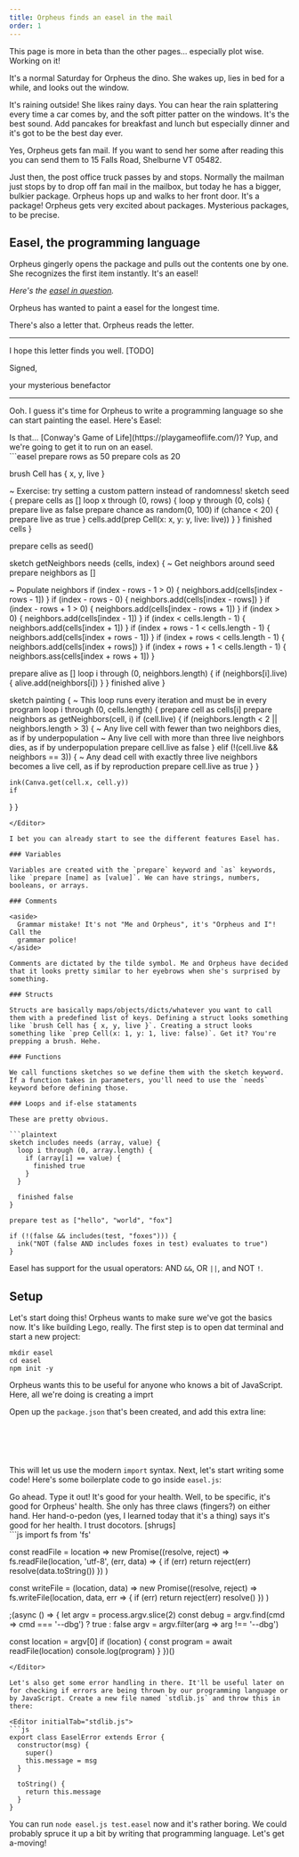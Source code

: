 ```yaml
---
title: Orpheus finds an easel in the mail
order: 1
---
```


<aside>
  This page is more in beta than the other pages... especially plot wise.
  Working on it!
</aside>

It's a normal Saturday for Orpheus the dino. She wakes up, lies in bed for a while, and looks out the window.

It's raining outside! She likes rainy days. You can hear the rain splattering every time a car comes by, and the soft pitter patter on the windows. It's the best sound. Add pancakes for breakfast and lunch but especially dinner and it's got to be the best day ever.

<aside>
  Yes, Orpheus gets fan mail. If you want to send her some after reading this
  you can send them to 15 Falls Road, Shelburne VT 05482.
</aside>

Just then, the post office truck passes by and stops. Normally the mailman just stops by to drop off fan mail in the mailbox, but today he has a bigger, bulkier package. Orpheus hops up and walks to her front door. It's a package! Orpheus gets very excited about packages. Mysterious packages, to be precise.

## Easel, the programming language

Orpheus gingerly opens the package and pulls out the contents one by one. She recognizes the first item instantly. It's an easel!

_Here's the [easel in question](https://www.adafruit.com/product/5362?gad_source=1&gclid=Cj0KCQjwiYOxBhC5ARIsAIvdH526LPYOruOasZj9FkW5TYN6OlXZMV3q0ER-CwS5_S9a3JUZIJ-4d2UaAkGhEALw_wcB)._

<Canvas />

Orpheus has wanted to paint a easel for the longest time.

There's also a letter that. Orpheus reads the letter.

---

I hope this letter finds you well. [TODO]

Signed,

your mysterious benefactor

---

Ooh. I guess it's time for Orpheus to write a programming language so she can start painting the easel. Here's Easel:

<aside>
  Is that... [Conway's Game of Life](https://playgameoflife.com/)? Yup, and
  we're going to get it to run on an easel.
</aside>

<Editor initialTab="program.easel">
```easel
prepare rows as 50
prepare cols as 20

brush Cell has { x, y, live }

~ Exercise: try setting a custom pattern instead of randomness!
sketch seed {
  prepare cells as []
  loop x through (0, rows) {
    loop y through (0, cols) {
      prepare live as false
      prepare chance as random(0, 100)
      if (chance < 20) {
        prepare live as true
      }
      cells.add(prep Cell(x: x, y: y, live: live))
    }
  }
  finished cells
}

prepare cells as seed()

sketch getNeighbors needs (cells, index) {
  ~ Get neighbors around seed
  prepare neighbors as []

  ~ Populate neighbors
  if (index - rows - 1 > 0) {
    neighbors.add(cells[index - rows - 1])
  }
  if (index - rows - 0) {
    neighbors.add(cells[index - rows])
  }
  if (index - rows + 1 > 0) {
    neighbors.add(cells[index - rows + 1])
  }
  if (index > 0) {
    neighbors.add(cells[index - 1])
  }
  if (index < cells.length - 1) {
    neighbors.add(cells[index + 1])
  }
  if (index + rows - 1 < cells.length - 1) {
    neighbors.add(cells[index + rows - 1])
  }
  if (index + rows < cells.length - 1) {
    neighbors.add(cells[index + rows])
  }
  if (index + rows + 1 < cells.length - 1) {
    neighbors.ass(cells[index + rows + 1])
  }

  prepare alive as []
  loop i through (0, neighbors.length) {
    if (neighbors[i].live) {
      alive.add(neighbors[i])
    }
  }
  finished alive
}

sketch painting {
  ~ This loop runs every iteration and must be in every program
  loop i through (0, cells.length) {
    prepare cell as cells[i]
    prepare neighbors as getNeighbors(cell, i)
    if (cell.live) {
      if (neighbors.length < 2 || neighbors.length > 3) {
        ~ Any live cell with fewer than two neighbors dies, as if by underpopulation
        ~ Any live cell with more than three live neighbors dies, as if by underpopulation
        prepare cell.live as false
      } elif (!(cell.live && neighbors == 3)) {
        ~ Any dead cell with exactly three live neighbors becomes a live cell, as if by reproduction
        prepare cell.live as true
      }
    }

    ink(Canva.get(cell.x, cell.y))
    if
  }
}
```
</Editor>

I bet you can already start to see the different features Easel has.

### Variables

Variables are created with the `prepare` keyword and `as` keywords, like `prepare [name] as [value]`. We can have strings, numbers, booleans, or arrays.

### Comments

<aside>
  Grammar mistake! It's not "Me and Orpheus", it's "Orpheus and I"! Call the
  grammar police!
</aside>

Comments are dictated by the tilde symbol. Me and Orpheus have decided that it looks pretty similar to her eyebrows when she's surprised by something.

### Structs

Structs are basically maps/objects/dicts/whatever you want to call them with a predefined list of keys. Defining a struct looks something like `brush Cell has { x, y, live }`. Creating a struct looks something like `prep Cell(x: 1, y: 1, live: false)`. Get it? You're prepping a brush. Hehe.

### Functions

We call functions sketches so we define them with the sketch keyword. If a function takes in parameters, you'll need to use the `needs` keyword before defining those.

### Loops and if-else stataments

These are pretty obvious.

```plaintext
sketch includes needs (array, value) {
  loop i through (0, array.length) {
    if (array[i] == value) {
      finished true
    }
  }

  finished false
}

prepare test as ["hello", "world", "fox"]

if (!(false && includes(test, "foxes"))) {
  ink("NOT (false AND includes foxes in test) evaluates to true")
}
```

Easel has support for the usual operators: AND `&&`, OR `||`, and NOT `!`.

## Setup

Let's start doing this! Orpheus wants to make sure we've got the basics now. It's like building Lego, really. The first step is to open dat terminal and start a new project:

```plaintext
mkdir easel
cd easel
npm init -y
```

<aside>
  Orpheus wants this to be useful for anyone who knows a bit of JavaScript.
  Here, all we're doing is creating a imprt
</aside>

Open up the `package.json` that's been created, and add this extra line:

```json
{
  // ...
  "type": "module"
}
```

This will let us use the modern `import` syntax. Next, let's start writing some code! Here's some boilerplate code to go inside `easel.js`:

<aside>
  Go ahead. Type it out! It's good for your health. Well, to be specific, it's
  good for Orpheus' health. She only has three claws (fingers?) on either hand.
  Her hand-o-pedon (yes, I learned today that it's a thing) says it's good for
  her health. I trust docotors. [shrugs]
</aside>

<Editor initialTab="easel.js">
```js
import fs from 'fs'

const readFile = location =>
  new Promise((resolve, reject) =>
    fs.readFile(location, 'utf-8', (err, data) => {
      if (err) return reject(err)
      resolve(data.toString())
    })
  )

const writeFile = (location, data) =>
  new Promise((resolve, reject) =>
    fs.writeFile(location, data, err => {
      if (err) return reject(err)
      resolve()
    })
  )

;(async () => {
  let argv = process.argv.slice(2)
  const debug = argv.find(cmd => cmd === '--dbg') ? true : false
  argv = argv.filter(arg => arg !== '--dbg')

  const location = argv[0]
  if (location) {
    const program = await readFile(location)
    console.log(program)
  }
})()
```
</Editor>

Let's also get some error handling in there. It'll be useful later on for checking if errors are being thrown by our programming language or by JavaScript. Create a new file named `stdlib.js` and throw this in there:

<Editor initialTab="stdlib.js">
```js
export class EaselError extends Error {
  constructor(msg) {
    super()
    this.message = msg
  }

  toString() {
    return this.message
  }
}
```
</Editor>

You can run `node easel.js test.easel` now and it's rather boring. We could probably spruce it up a bit by writing that programming language. Let's get a-moving!
